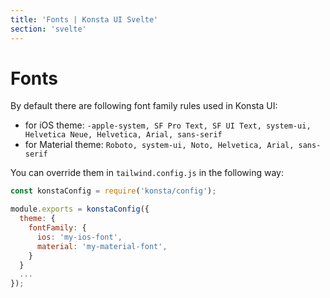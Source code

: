 ```yaml
---
title: 'Fonts | Konsta UI Svelte'
section: 'svelte'
---
```


# Fonts

By default there are following font family rules used in Konsta UI:

- for iOS theme: `-apple-system, SF Pro Text, SF UI Text, system-ui, Helvetica Neue, Helvetica, Arial, sans-serif`
- for Material theme: `Roboto, system-ui, Noto, Helvetica, Arial, sans-serif`

You can override them in `tailwind.config.js` in the following way:

```js
const konstaConfig = require('konsta/config');

module.exports = konstaConfig({
  theme: {
    fontFamily: {
      ios: 'my-ios-font',
      material: 'my-material-font',
    }
  }
  ...
});
```
